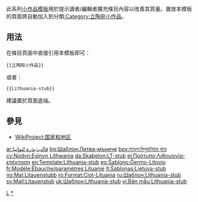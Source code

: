 <includeonly></includeonly><noinclude>{{template doc page viewed directly}}</noinclude>
<!-- 在本行下編輯模板說明 -->
此系列[[:Category:小作品模板|小作品模板]]用於提示讀者/編輯者擴充條目內容以改善其質量。置放本模板的頁面將自動加入到分類[[:Category:立陶宛小作品]]。
== 用法 ==
在條目頁面中直接引用本模板即可：
<pre>{{立陶宛小作品}}
</pre>
或者：
<pre>{{Lithuania-stub}}
</pre>
建議置於頁面底端。
== 參見 ==
* [[WikiProject:国家和地区]]
<includeonly>
<!-- 本行下加入模板的分類 -->
[[Category:歐洲小作品模板|L]]
[[Category:立陶宛小作品|*]]
<!-- 本行下加入模板的跨語言鏈接 -->
[[ar:قالب:بذرة لتوانيا]]
[[bg:Шаблон:Литва-мъниче]]
[[bpy:মডেল:লিথুয়ানিয়ার বারে]]
[[cy:Nodyn:Eginyn Lithwania]]
[[da:Skabelon:LT-stub]]
[[el:Πρότυπο:Λιθουανία-επέκταση]]
[[en:Template:Lithuania-stub]]
[[eo:Ŝablono:Ĝermo-Litovio]]
[[fr:Modèle:Ébauche/paramètres Lituanie]]
[[lt:Šablonas:Lietuva-stub]]
[[no:Mal:Litauenstubb]]
[[ro:Format:Ciot-Lituania]]
[[ru:Шаблон:Lithuania-stub]]
[[sv:Mall:Litauenstub]]
[[uk:Шаблон:Lithuania-stub]]
[[vi:Bản mẫu:Lithuania-stub]]
</includeonly>